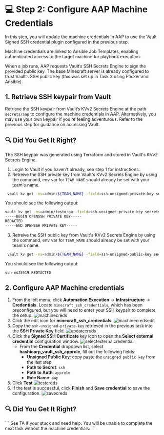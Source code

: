 # 💻 Step 2: Configure AAP Machine Credentials
In this step, you will update the machine credentials in AAP to use the Vault Signed SSH credential plugin configured in the previous step.

Machine credentials are linked to Ansible Job Templates, enabling authenticated access to the target machine for playbook execution.

When a job runs, AAP requests Vault’s SSH Secrets Engine to sign the provided public key. The base Minecraft server is already configured to trust Vault’s SSH public key (this was set up in Task 3 using Packer and Ansible).

## 1. Retrieve SSH keypair from Vault
Retrieve the SSH keypair from Vault’s KVv2 Secrets Engine at the path `secrets/aap` to configure the machine credentials in AAP. Alternatively, you may use your own keypair if you’re feeling adventurous.
Refer to the previous step for guidance on accessing Vault.

## 🔍 Did You Get It Right?

<Solution title="Solution">
The SSH keypair was generated using Terraform and stored in Vault's KVv2 Secrets Engine.

1. Login to Vault if you haven't already, see step 1 for instructions.
2. Retreive the SSH private key from Vault's KVv2 Secrets Engine by using the command, 
env var for `TEAM_NAME` should already be set with your team's name.
```bash
 vault kv get -ns=admin/${TEAM_NAME} -field=ssh-unsigned-private-key secrets/aap
```
You should see the following output:
```bash
vault kv get -ns=admin/testorga -field=ssh-unsigned-private-key secrets/aap
-----BEGIN OPENSSH PRIVATE KEY-----
REDACTED
-----END OPENSSH PRIVATE KEY-----
```
3. Retreive the SSH public key from Vault's KVv2 Secrets Engine by using the command, 
env var for `TEAM_NAME` should already be set with your team's name.
```bash
 vault kv get -ns=admin/${TEAM_NAME} -field=ssh-unsigned-public-key secrets/aap
```
You should see the following output:
```bash
ssh-ed25519 REDTACTED
```
</Solution>

## 2. Configure AAP Machine credentials

1. From the left menu, click **Automation Execution** -> **Infrastructure** -> **Credentials**. Locate `minecraft_ssh_credentials`, which has been preconfigured, but you will need to enter your SSH keypair to complete the setup.
![machinecreds](/assets/task_2/aap_machine_creds.png)
2. Click the edit icon for **minecraft_ssh_credentials**.
![machinecredsedit](/assets/task_2/aap_machine_creds_edit.png)
3. Copy the `ssh-unsigned-private-key` retrieved in the previous task into the **SSH Private Key** field.
![updatecreds](https://dl.dropbox.com/scl/fi/inxuavg90revxwvs2zlnt/update_creds.png?rlkey=agh5s6hq9lqfbelg32wgegvjn&st=do3xae7n&dl=0)
4. Click the **Signed SSH Certificate** key icon to open the **Select external credential** configuration window.
    ![selectexternalcredential](/assets/task_2/aap_machine_creds_ssh.png)
    * From the **Credential** dropdown list, select **hashicorp_vault_ssh_approle**, fill out the following fields:
        - **Unsigned Public Key**: copy paste the `unsigned public key` from the last step
        - **Path to Secret**: `ssh`
        - **Path to Auth**: `approle`
        - **Role Name**: `aap`
5. Click **Test**
![testcreds](https://dl.dropbox.com/scl/fi/imql8636prbjh266ajko3/test_creds.png?rlkey=jirr6jockxoil2uwgcsn1n7v1&st=673mumkf&dl=0)
6. If the test is successful, click **Finish** and **Save credential** to save the configuration.
![savecreds](https://dl.dropbox.com/scl/fi/6afakdgv8ogitvnicf3m7/save_creds.png?rlkey=uj3mjb8418y6nyp9mid50zqp4&st=y31vunx2&dl=0)

## 🔍 Did You Get It Right?

<Solution title="Solution">
```
See TA if your stuck and need help.
You will be unable to complete the next task without the machine credentials.
```
</Solution>

